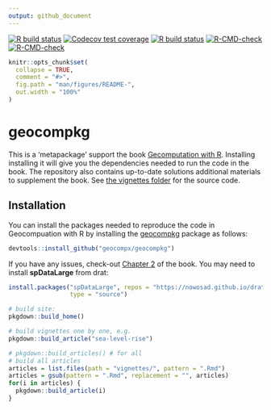 ```yaml
---
output: github_document
---
```


<!-- badges: start -->
[![R build status](https://github.com/geocompx/geocompkg/workflows/pkgdown/badge.svg)](https://github.com/geocompx/geocompkg/actions)
[![Codecov test coverage](https://codecov.io/gh/geocompx/geocompkg/branch/master/graph/badge.svg)](https://app.codecov.io/gh/geocompx/geocompkg?branch=master)
[![R build status](https://github.com/geocompx/geocompkg/workflows/R-CMD-check/badge.svg)](https://github.com/geocompx/geocompkg/actions)
[![R-CMD-check](https://github.com/geocompx/geocompkg/workflows/R-CMD-check/badge.svg)](https://github.com/geocompx/geocompkg/actions)
[![R-CMD-check](https://github.com/geocompx/geocompkg/actions/workflows/R-CMD-check.yaml/badge.svg)](https://github.com/geocompx/geocompkg/actions/workflows/R-CMD-check.yaml)
<!-- badges: end -->

<!-- README.md is generated from README.Rmd. Please edit that file -->

```r
knitr::opts_chunk$set(
  collapse = TRUE,
  comment = "#>",
  fig.path = "man/figures/README-",
  out.width = "100%"
)
```

# geocompkg

This is a 'metapackage' support the book 
[Gecomputation with R](https://r.geocompx.org/).
Installing installing it will give you the dependencies needed to run the code in the book.
The repository also contains up-to-date solutions additional materials to supplement the book.
See [the vignettes folder](https://github.com/geocompx/geocompkg/tree/master/vignettes) for the source code.

## Installation

You can install the packages needed to reproduce the code in Geocompuation with R by installing the [geocompkg](https://github.com/geocompx/geocompkg) package as follows:

```r
devtools::install_github("geocompx/geocompkg")
```

If you have any issues, check-out [Chapter 2](https://r.geocompx.org/spatial-class.html) of the book.
You may need to install **spDataLarge** from drat:

```r
install.packages("spDataLarge", repos = "https://nowosad.github.io/drat/",
                 type = "source")
```


```r
# build site:
pkgdown::build_home()

# build vignettes one by one, e.g.
pkgdown::build_article("sea-level-rise")

# pkgdown::build_articles() # for all
# build all articles
articles = list.files(path = "vignettes/", pattern = ".Rmd")
articles = gsub(pattern = ".Rmd", replacement = "", articles)
for(i in articles) {
  pkgdown::build_article(i)
}
```

